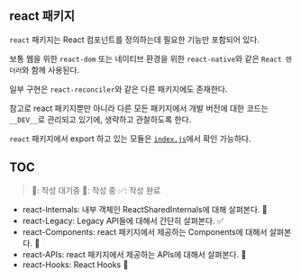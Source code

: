 ## react 패키지

`react` 패키지는 React 컴포넌트를 정의하는데 필요한 기능만 포함되어 있다.

보통 웹을 위한 `react-dom` 또는 네이티브 환경을 위한 `react-native`와 같은 `React 렌더러`와 함께 사용된다.

일부 구현은 `react-reconciler`와 같은 다른 패키지에도 존재한다.

참고로 react 패키지뿐만 아니라 다른 모든 패키지에서 개발 버전에 대한 코드는 `__DEV__`로 관리되고 있기에, 생략하고 관찰하도록 한다.

`react` 패키지에서 export 하고 있는 모듈은 [`index.js`](https://github.com/facebook/react/blob/main/packages/react/index.js)에서 확인 가능하다.

## TOC

> 👀: 작성 대기중
> 📝: 작성 중
> ✅: 작성 완료

- react-Internals: 내부 객체인 ReactSharedInternals에 대해 살펴본다. 📝
- react-Legacy: Legacy API들에 대해서 간단히 살펴본다. ✅
- react-Components: react 패키지에서 제공하는 Components에 대해서 살펴본다. 📝
- react-APIs: react 패키지에서 제공하는 APIs에 대해서 살펴본다. 📝
- react-Hooks: React Hooks 👀
